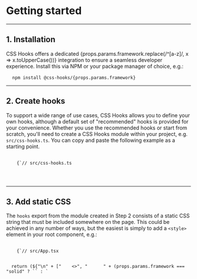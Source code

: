 
# Getting started

---

## 1. Installation

CSS Hooks offers a dedicated {props.params.framework.replace(/^[a-z]/, x =>
x.toUpperCase())} integration to ensure a seamless developer experience. Install
this via NPM or your package manager of choice, e.g.:

<Pre>
  <Code>npm install @css-hooks/{props.params.framework}</Code>
</Pre>

---

## 2. Create hooks

To support a wide range of use cases, CSS Hooks allows you to define your own
hooks, although a default set of "recommended" hooks is provided for your
convenience. Whether you use the recommended hooks or start from scratch, you'll
need to create a CSS Hooks module within your project, e.g. `src/css-hooks.ts`.
You can copy and paste the following example as a starting point.

<Pre>
  <Code className="language-typescript">
    {`// src/css-hooks.ts

    
  </Code>
</Pre>

---

## 3. Add static CSS

The `hooks` export from the module created in Step 2 consists of a static CSS
string that must be included somewhere on the page. This could be achieved in
any number of ways, but the easiest is simply to add a `<style>` element in your
root component, e.g.:

<Pre>
  <Code className="language-tsx">
    {`// src/App.tsx


  return (${"\n" + ["    <>", "      " + (props.params.framework === "solid" ? `<style>{hooks}</style>` : `<style dangerouslySetInnerHTML={{ __html: hooks }} />`), "      <h1>Hello world</h1>", "    </>", "  );", "}"].map(x => x + "\n").join("")}`}

  </Code>
</Pre>

---

## 4. Use hooks

Now you're ready to use the hooks. Simply import the `css` function and use it
in any `style` prop where you need it, e.g.:

```tsx
// src/Button.tsx

import { css } from "./css-hooks";

export default function Button(props: ButtonProps) {
  return (
    <button
      {...props}
      style={css({
        color: "black",
        hover: { color: "blue" },
      })}
    />
  );
}
```
